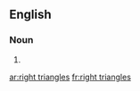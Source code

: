 ==English==

===Noun===
{{head|en|noun plural form}}

# {{plural of|right triangle|lang=en}}

[[ar:right triangles]]
[[fr:right triangles]]
